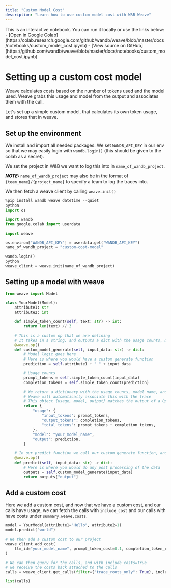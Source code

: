 ```yaml
---
title: "Custom Model Cost"
description: "Learn how to use custom model cost with W&B Weave"
---
```


<Note>
This is an interactive notebook. You can run it locally or use the links below:
- [Open in Google Colab](https://colab.research.google.com/github/wandb/weave/blob/master/docs/notebooks/custom_model_cost.ipynb)
- [View source on GitHub](https://github.com/wandb/weave/blob/master/docs/notebooks/custom_model_cost.ipynb)
</Note>

# Setting up a custom cost model

Weave calculates costs based on the number of tokens used and the model used.
Weave grabs this usage and model from the output and associates them with the call.

Let's set up a simple custom model, that calculates its own token usage, and stores that in weave.

## Set up the environment

We install and import all needed packages.
We set `WANDB_API_KEY` in our env so that we may easily login with `wandb.login()` (this should be given to the colab as a secret).

We set the project in W&B we want to log this into in `name_of_wandb_project`.

**_NOTE:_** `name_of_wandb_project` may also be in the format of `{team_name}/{project_name}` to specify a team to log the traces into.

We then fetch a weave client by calling `weave.init()`

```python
%pip install wandb weave datetime --quiet
python
import os

import wandb
from google.colab import userdata

import weave

os.environ["WANDB_API_KEY"] = userdata.get("WANDB_API_KEY")
name_of_wandb_project = "custom-cost-model"

wandb.login()
python
weave_client = weave.init(name_of_wandb_project)
```

## Setting up a model with weave

```python
from weave import Model

class YourModel(Model):
    attribute1: str
    attribute2: int

    def simple_token_count(self, text: str) -> int:
        return len(text) // 3

    # This is a custom op that we are defining
    # It takes in a string, and outputs a dict with the usage counts, model name, and the output
    @weave.op()
    def custom_model_generate(self, input_data: str) -> dict:
        # Model logic goes here
        # Here is where you would have a custom generate function
        prediction = self.attribute1 + " " + input_data

        # Usage counts
        prompt_tokens = self.simple_token_count(input_data)
        completion_tokens = self.simple_token_count(prediction)

        # We return a dictionary with the usage counts, model name, and the output
        # Weave will automatically associate this with the trace
        # This object {usage, model, output} matches the output of a OpenAI Call
        return {
            "usage": {
                "input_tokens": prompt_tokens,
                "output_tokens": completion_tokens,
                "total_tokens": prompt_tokens + completion_tokens,
            },
            "model": "your_model_name",
            "output": prediction,
        }

    # In our predict function we call our custom generate function, and return the output.
    @weave.op()
    def predict(self, input_data: str) -> dict:
        # Here is where you would do any post processing of the data
        outputs = self.custom_model_generate(input_data)
        return outputs["output"]
```

## Add a custom cost

Here we add a custom cost, and now that we have a custom cost, and our calls have usage, we can fetch the calls with `include_cost` and our calls with have costs under `summary.weave.costs`.

```python
model = YourModel(attribute1="Hello", attribute2=1)
model.predict("world")

# We then add a custom cost to our project
weave_client.add_cost(
    llm_id="your_model_name", prompt_token_cost=0.1, completion_token_cost=0.2
)

# We can then query for the calls, and with include_costs=True
# we receive the costs back attached to the calls
calls = weave_client.get_calls(filter={"trace_roots_only": True}, include_costs=True)

list(calls)
```
